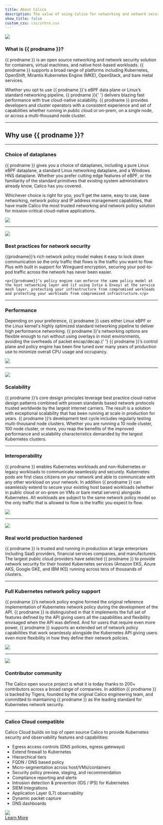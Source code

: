 ```yaml
---
title: About Calico
description: The value of using Calico for networking and network security for workloads and hosts.
show_title: false
custom_css: css/intro.css
---
```


<div
  id='why-use-calico-1'
  className='row'
>
  <div className='col-md-6'>
    <img
      style={{ maxWidth: '330px' }}
      className='img-responsive center-block'
      src='/img/calico/felix_icon.png'
    />
  </div>
  <div className='col-md-6'>
    <h3
      id='what-is'
      style={{ marginTop: '5px' }}
    >
      What is {{ prodname }}?
    </h3>
    <p>
      {{ prodname }} is an open source networking and network security solution for containers, virtual machines, and
      native host-based workloads. {{ prodname }} supports a broad range of platforms including Kubernetes, OpenShift,
      Mirantis Kubernetes Engine (MKE), OpenStack, and bare metal services.
    </p>
    <p>
      Whether you opt to use {{ prodname }}'s eBPF data plane or Linux’s standard networking pipeline, {{ prodname }}{' '}
      delivers blazing fast performance with true cloud-native scalability. {{ prodname }} provides developers and
      cluster operators with a consistent experience and set of capabilities whether running in public cloud or on-prem,
      on a single node, or across a multi-thousand node cluster.
    </p>
  </div>
</div>

<hr />

<div style={{ textAlign: 'center' }}>
  <h2 id='why-use'>Why use {{ prodname }}?</h2>
</div>

<hr />

<div
  id='why-use-calico-6'
  className='row'
>
  <div className='col-md-6'>
    <h3
      id='familiar'
      style={{ marginTop: '5px' }}
    >
      Choice of dataplanes
    </h3>
    <p>
      {{ prodname }} gives you a choice of dataplanes, including a pure Linux eBPF dataplane, a standard Linux
      networking dataplane, and a Windows HNS dataplane. Whether you prefer cutting edge features of eBPF, or the
      familiarity of the standard primitives that existing system administrators already know, Calico has you covered.
    </p>
    <p>
      Whichever choice is right for you, you’ll get the same, easy to use, base networking, network policy and IP
      address management capabilities, that have made Calico the most trusted networking and network policy solution for
      mission-critical cloud-native applications.
    </p>
  </div>
  <div className='col-md-6'>
    <img
      className='img-responsive center-block'
      src='/img/calico/intro/multiple-dataplanes.png'
    />
  </div>
</div>

<hr />

<div id="why-use-calico-2" className='row'>
  <div className='col-md-6'>
    <img className='img-responsive center-block' src="/img/calico/intro/best-practices.png"/>
  </div>
  <div className='col-md-6'>
    <h3 id="best-practices" style={{ marginTop: '5px' }}>Best practices for network security</h3>
    <p>{{prodname}}’s rich network policy model makes it easy to lock down communication so the only traffic that flows is the traffic you want to flow. Plus with built in support for Wireguard encryption, securing your pod-to-pod traffic across the network has never been easier.</p>

    <p>{{prodname}}’s policy engine can enforce the same policy model at the host networking layer and (if using Istio & Envoy) at the service mesh layer, protecting your infrastructure from compromised workloads and protecting your workloads from compromised infrastructure.</p>

  </div>
</div>

<hr />

<div
  id='why-use-calico-3'
  className='row'
>
  <div className='col-md-6'>
    <h3
      id='performance'
      style={{ marginTop: '5px' }}
    >
      Performance
    </h3>
    <p>
      Depending on your preference, {{ prodname }} uses either Linux eBPF or the Linux kernel's highly optimized
      standard networking pipeline to deliver high performance networking. {{ prodname }}'s networking options are
      flexible enough to run without using overlays in most environments, avoiding the overheads of packet encap/decap.{' '}
      {{ prodname }}’s control plane and policy engine has been fine tuned over many years of production use to minimize
      overall CPU usage and occupancy.
    </p>
  </div>
  <div className='col-md-6'>
    <img
      className='img-responsive center-block'
      src='/img/calico/intro/performance.png'
    />
  </div>
</div>

<hr />

<div
  id='why-use-calico-4'
  className='row'
>
  <div className='col-md-6'>
    <img
      className='img-responsive center-block'
      src='/img/calico/intro/scale.png'
    />
  </div>
  <div className='col-md-6'>
    <h3
      id='scalability'
      style={{ marginTop: '5px' }}
    >
      Scalability
    </h3>
    <p>
      {{ prodname }}’s core design principles leverage best practice cloud-native design patterns combined with proven
      standards based network protocols trusted worldwide by the largest internet carriers. The result is a solution
      with exceptional scalability that has been running at scale in production for years. {{ prodname }}’s development
      test cycle includes regularly testing multi-thousand node clusters. Whether you are running a 10 node cluster, 100
      node cluster, or more, you reap the benefits of the improved performance and scalability characteristics demanded
      by the largest Kubernetes clusters.
    </p>
  </div>
</div>

<hr />

<div
  id='why-use-calico-5'
  className='row'
>
  <div className='col-md-6'>
    <h3
      id='interoperability'
      style={{ marginTop: '5px' }}
    >
      Interoperability
    </h3>
    <p>
      {{ prodname }} enables Kubernetes workloads and non-Kubernetes or legacy workloads to communicate seamlessly and
      securely. Kubernetes pods are first class citizens on your network and able to communicate with any other workload
      on your network. In addition {{ prodname }} can seamlessly extend to secure your existing host based workloads
      (whether in public cloud or on-prem on VMs or bare metal servers) alongside Kubernetes. All workloads are subject
      to the same network policy model so the only traffic that is allowed to flow is the traffic you expect to flow.
    </p>
  </div>
  <div className='col-md-6'>
    <img
      className='img-responsive center-block'
      src='/img/calico/intro/interoperability.png'
    />
  </div>
</div>

<hr />

<div
  id='why-use-calico-7'
  className='row'
>
  <div className='col-md-6'>
    <img
      className='img-responsive center-block'
      src='/img/calico/intro/deployed.png'
    />
  </div>
  <div className='col-md-6'>
    <h3
      id='real-world-production'
      style={{ marginTop: '5px' }}
    >
      Real world production hardened
    </h3>
    <p>
      {{ prodname }} is trusted and running in production at large enterprises including SaaS providers, financial
      services companies, and manufacturers. The largest public cloud providers have selected {{ prodname }} to provide
      network security for their hosted Kubernetes services (Amazon EKS, Azure AKS, Google GKE, and IBM IKS) running
      across tens of thousands of clusters.
    </p>
  </div>
</div>

<hr />

<div
  id='why-use-calico-8'
  className='row'
>
  <div className='col-md-6'>
    <h3
      id='full-kubernetes-support'
      style={{ marginTop: '5px' }}
    >
      Full Kubernetes network policy support
    </h3>
    <p>
      {{ prodname }}’s network policy engine formed the original reference implementation of Kubernetes network policy
      during the development of the API. {{ prodname }} is distinguished in that it implements the full set of features
      defined by the API giving users all the capabilities and flexibility envisaged when the API was defined. And for
      users that require even more power, {{ prodname }} supports an extended set of network policy capabilities that
      work seamlessly alongside the Kubernetes API giving users even more flexibility in how they define their network
      policies.
    </p>
  </div>
  <div className='col-md-6'>
    <img
      className='img-responsive center-block'
      src='/img/calico/intro/policy.png'
    />
  </div>
</div>

<hr />

<div
  id='why-use-calico-9'
  className='row'
>
  <div className='col-md-6'>
    <img
      className='img-responsive center-block'
      src='/img/calico/intro/community.png'
    />
  </div>
  <div className='col-md-6'>
    <h3
      id='contributor-community'
      style={{ marginTop: '5px' }}
    >
      Contributor community
    </h3>
    <p>
      The Calico open source project is what it is today thanks to 200+ contributors across a broad range of companies.
      In addition {{ prodname }} is backed by Tigera, founded by the original Calico engineering team, and committed to
      maintaining {{ prodname }} as the leading standard for Kubernetes network security.
    </p>
  </div>
</div>

<hr />

<div
  id='why-use-calico-10'
  className='row'
>
  <div className='col-md-6'>
    <h3
      id='enterprise-compatible'
      style={{ marginTop: '5px' }}
    >
      Calico Cloud compatible
    </h3>
    <p>
      Calico Cloud builds on top of open source Calico to provide Kubernetes security and observability features and
      capabilities:
    </p>
    <ul style={{}}>
      <li>Egress access controls (DNS policies, egress gateways)</li>
      <li>Extend firewall to Kubernetes</li>
      <li>Hierarchical tiers</li>
      <li>FQDN / DNS based policy</li>
      <li>Micro-segmentation across host/VMs/containers</li>
      <li>Security policy preview, staging, and recommendation</li>
      <li>Compliance reporting and alerts</li>
      <li>Intrusion detection & prevention (IDS / IPS) for Kubernetes</li>
      <li>SIEM Integrations</li>
      <li>Application Layer (L7) observability</li>
      <li>Dynamic packet capture</li>
      <li>DNS dashboards</li>
    </ul>
  </div>
  <div className='col-md-6'>
    <img
      className='img-responsive center-block'
      src='/img/calico/calico-cloud-small.png'
    />
    <div
      style={{ display: 'flex', justifyContent: 'center', alignItems: 'center' }}
      id='enterprise-footer'
    >
      <a
        href='https://www.tigera.io/tigera-products/calico-cloud/'
        className='learn-more-button'
      >
        Learn More
      </a>
    </div>
  </div>
</div>
